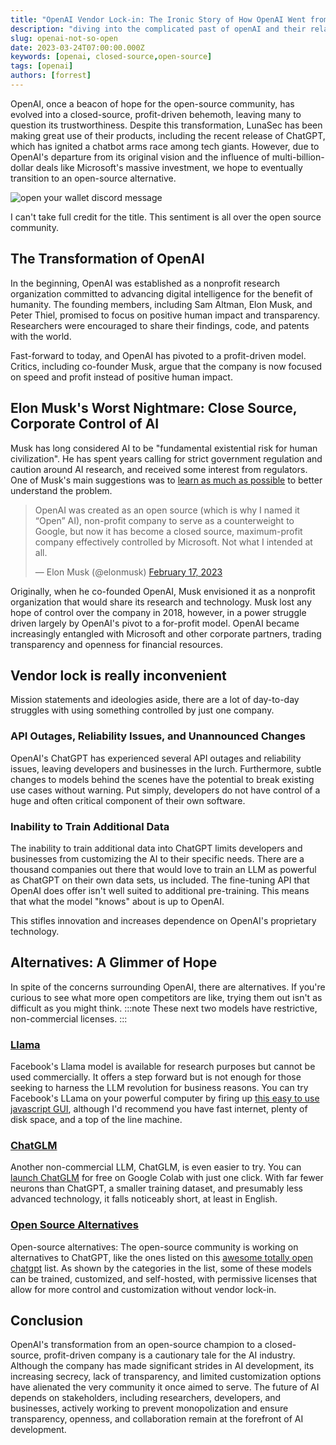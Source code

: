 ```yaml
---
title: "OpenAI Vendor Lock-in: The Ironic Story of How OpenAI Went from Open Source to \"Open Your Wallet\""
description: "diving into the complicated past of openAI and their relationship with open source software"
slug: openai-not-so-open
date: 2023-03-24T07:00:00.000Z
keywords: [openai, closed-source,open-source]
tags: [openai]
authors: [forrest]
---
```


<!--
  ~ Copyright by LunaSec (owned by Refinery Labs, Inc)
  ~
  ~ Licensed under the Creative Commons Attribution-ShareAlike 4.0 International
  ~ (the "License"); you may not use this file except in compliance with the
  ~ License. You may obtain a copy of the License at
  ~
  ~ https://creativecommons.org/licenses/by-sa/4.0/legalcode
  ~
  ~ See the License for the specific language governing permissions and
  ~ limitations under the License.
  ~
-->

OpenAI, once a beacon of hope for the open-source community, has evolved into a closed-source, profit-driven behemoth,
leaving many to question its trustworthiness. Despite this transformation, LunaSec has been making great use of their
products, including the recent release of ChatGPT, which has ignited a chatbot arms race among tech giants. However, due
to OpenAI's departure from its original vision and the influence of multi-billion-dollar deals like Microsoft's massive
investment, we hope to eventually transition to an open-source alternative.


![open your wallet discord message](/img/wallet.png)
<figcaption style={{fontSize:'small', color:'grey'}}>I can't take full credit for the title. This sentiment
    is all
    over
    the open source community.</figcaption>


<!--truncate-->

## The Transformation of OpenAI
In the beginning, OpenAI was established as a nonprofit research organization committed to advancing digital
intelligence for the benefit of humanity. The founding members, including Sam Altman, Elon Musk, and Peter Thiel,
promised to focus on positive human impact and transparency. Researchers were encouraged to share their findings,
code, and patents with the world.

Fast-forward to today, and OpenAI has pivoted to a profit-driven model. Critics, including co-founder Musk,
argue that the company is now focused on speed and profit instead of positive human impact.

## Elon Musk's Worst Nightmare: Close Source, Corporate Control of AI
Musk has long considered AI to be "fundamental existential risk for human civilization". He has spent years
calling for strict government regulation and caution around AI research, and received some interest from regulators.
One of Musk's main suggestions was to [learn as much as possible](https://www.theguardian.com/technology/2017/jul/17/elon-musk-regulation-ai-combat-existential-threat-tesla-spacex-ceo) to better understand the
problem.

<blockquote class="twitter-tweet" data-conversation="none">
    <p lang="en" dir="ltr">OpenAI was created as an open source (which is why I named it “Open” AI), non-profit
        company to serve as a counterweight to Google, but now it has become a closed source, maximum-profit company effectively controlled by Microsoft. Not what I intended at all.</p>&mdash; Elon Musk (@elonmusk) <a href="https://twitter.com/elonmusk/status/1626516035863212034?ref_src=twsrc%5Etfw">February 17, 2023</a></blockquote>


Originally, when he co-founded OpenAI, Musk envisioned it as a nonprofit organization that would share its
research and technology. Musk lost any hope of control over the company in 2018, however, in a power struggle driven
largely by OpenAI's pivot to a for-profit model. OpenAI became increasingly entangled with
Microsoft and other corporate partners, trading transparency and openness for financial resources.


## Vendor lock is really inconvenient
Mission statements and ideologies aside, there are a lot of day-to-day struggles with using something controlled by
just one company.

### API Outages, Reliability Issues, and Unannounced Changes
OpenAI's ChatGPT has experienced several API outages and reliability issues, leaving developers and businesses
in the lurch.
Furthermore, subtle changes to models behind the scenes have the potential to break existing use cases without
warning. Put simply, developers do not have control of a huge and often critical component of their own software.

### Inability to Train Additional Data
The inability to train additional data into ChatGPT limits developers and businesses from customizing the AI to their
specific needs. There are a thousand companies out there that would love to train an LLM as powerful as ChatGPT on
their own data sets, us included. The fine-tuning API that OpenAI does offer isn't well suited to additional
pre-training. This means that what the model "knows" about is up to OpenAI.

This stifles innovation and increases dependence on OpenAI's proprietary technology.

## Alternatives: A Glimmer of Hope
In spite of the concerns surrounding OpenAI, there are alternatives.  If you're curious to see what more open competitors are like,
trying them out isn't as difficult as you might think.
:::note
These next two models have restrictive, non-commercial licenses.
:::

### [Llama](https://ai.facebook.com/blog/large-language-model-llama-meta-ai/)
Facebook's Llama model is available for research purposes but cannot be used commercially. It offers a step
forward but is not enough for those seeking to harness the LLM revolution for business reasons. You can try Facebook's
LLama on your powerful computer by firing up [this easy to use javascript GUI](https://github.com/mpociot/llamero), although I'd recommend you have fast internet, plenty
of disk space, and a top of the line machine.

### [ChatGLM](https://github.com/THUDM/ChatGLM-6B/blob/main/README_en.md)
Another non-commercial LLM, ChatGLM, is even easier to try.
You can [launch ChatGLM](https://colab.research.google.com/github/MarkSchmidty/ChatGLM-6B-Int4-Web-Demo/blob/main/ChatGLM-6B_int4_Web_Demo.ipynb#scrollTo=hS3OPJza5Eo4) for free on Google
Colab with just one click. With far fewer neurons than ChatGPT, a smaller training
dataset, and presumably less advanced technology, it falls noticeably short, at least in English.

### [Open Source Alternatives](https://github.com/nichtdax/awesome-totally-open-chatgpt)
Open-source alternatives: The open-source community is working on alternatives to ChatGPT, like the ones listed on this
[awesome totally open chatgpt](https://github.com/nichtdax/awesome-totally-open-chatgpt) list.
As shown by the categories in the list, some of these models can be trained, customized, and self-hosted, with
permissive licenses that allow for more control and customization without vendor lock-in.



## Conclusion
OpenAI's transformation from an open-source champion to a closed-source, profit-driven company is a cautionary tale
for the AI industry. Although the company has made significant strides in AI development, its increasing secrecy,
lack of transparency, and limited customization options have alienated the very community it once aimed to serve.
The future of AI depends on stakeholders, including researchers, developers, and businesses, actively working to
prevent monopolization and ensure transparency, openness, and collaboration remain at the forefront of AI development.
